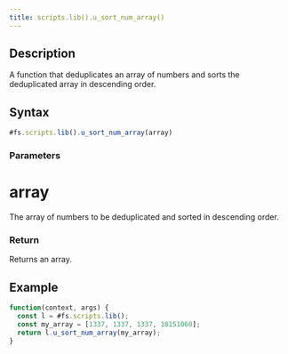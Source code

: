 ```yaml
---
title: scripts.lib().u_sort_num_array()
---
```


## Description

A function that deduplicates an array of numbers and sorts the deduplicated array in descending order.

## Syntax

```js
#fs.scripts.lib().u_sort_num_array(array)
```

### Parameters

# array

The array of numbers to be deduplicated and sorted in descending order.

### Return

Returns an array.

## Example

```js
function(context, args) {
  const l = #fs.scripts.lib();
  const my_array = [1337, 1337, 1337, 10151060];
  return l.u_sort_num_array(my_array);
}
```
